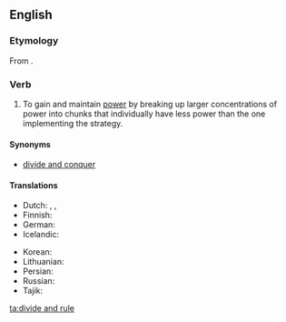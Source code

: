 {{wikipedia}}
==English==

===Etymology===
From {{etyl|la|en}} {{term|divide et impera|lang=la}}.

===Verb===
{{head|en|verb|head=[[divide]] [[and]] [[rule]]}}

# To gain and maintain [[power]] by breaking up larger concentrations of power into chunks that individually have less power than the one implementing the strategy.

====Synonyms====
* [[divide and conquer]]

====Translations====
{{trans-top|Divide and conquer}}
* Dutch: {{t|nl|divide et impera}}, {{t|nl|deel en heers}}, {{t|nl|verdeel en heers}}
* Finnish: {{t|fi|hajota ja hallitse}}
* German: {{t|de|Teile und herrsche}}
* Icelandic: {{t|is|deila og drottna}}
{{trans-mid}}
* Korean: {{t|ko|분열시키고 지배한다}}
* Lithuanian: {{t|lt|skaldyk ir valdyk}}
* Persian: {{t|fa|تفرقه بینداز و حکومت کن|tr=tafraqe biyandâz o hokumat kon}}
* Russian: {{t|ru|разделяй и властвуй|tr=razdeljáj i vlástvuj}}
* Tajik: {{t|tg|тафрақа андозу ҳукумат кун}}
{{trans-bottom}}

[[ta:divide and rule]]